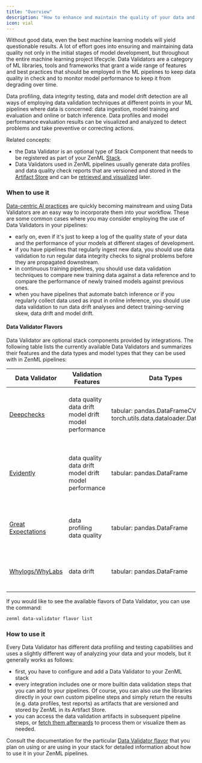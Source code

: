 ```yaml
---
title: "Overview"
description: "How to enhance and maintain the quality of your data and the performance of your models with data profiling and validation"
icon: vial
---
```


Without good data, even the best machine learning models will yield questionable results. A lot of effort goes into ensuring and maintaining data quality not only in the initial stages of model development, but throughout the entire machine learning project lifecycle. Data Validators are a category of ML libraries, tools and frameworks that grant a wide range of features and best practices that should be employed in the ML pipelines to keep data quality in check and to monitor model performance to keep it from degrading over time.

Data profiling, data integrity testing, data and model drift detection are all ways of employing data validation techniques at different points in your ML pipelines where data is concerned: data ingestion, model training and evaluation and online or batch inference. Data profiles and model performance evaluation results can be visualized and analyzed to detect problems and take preventive or correcting actions.

Related concepts:

* the Data Validator is an optional type of Stack Component that needs to be registered as part of your ZenML [Stack](/user-guide/guides/production-guide/understand-stacks).
* Data Validators used in ZenML pipelines usually generate data profiles and data quality check reports that are versioned and stored in the [Artifact Store](/stack-components/artifact-stores) and can be [retrieved and visualized](/versions/0.66.0/how-to/visualize-artifacts) later.

### When to use it

[Data-centric AI practices](https://blog.zenml.io/data-centric-mlops/) are quickly becoming mainstream and using Data Validators are an easy way to incorporate them into your workflow. These are some common cases where you may consider employing the use of Data Validators in your pipelines:

* early on, even if it's just to keep a log of the quality state of your data and the performance of your models at different stages of development.
* if you have pipelines that regularly ingest new data, you should use data validation to run regular data integrity checks to signal problems before they are propagated downstream.
* in continuous training pipelines, you should use data validation techniques to compare new training data against a data reference and to compare the performance of newly trained models against previous ones.
* when you have pipelines that automate batch inference or if you regularly collect data used as input in online inference, you should use data validation to run data drift analyses and detect training-serving skew, data drift and model drift.

#### Data Validator Flavors

Data Validator are optional stack components provided by integrations. The following table lists the currently available Data Validators and summarizes their features and the data types and model types that they can be used with in ZenML pipelines:

| Data Validator                                                             | Validation Features                                   | Data Types                                                          | Model Types                                              | Notes                                                                                               | Flavor/Integration  |
| -------------------------------------------------------------------------- | ----------------------------------------------------- | ------------------------------------------------------------------- | -------------------------------------------------------- | --------------------------------------------------------------------------------------------------- | ------------------- |
| [Deepchecks](/stack-components/data-validators/deepchecks)                 | data quality data drift model drift model performance | tabular: pandas.DataFrameCV: torch.utils.data.dataloader.DataLoader | tabular: sklearn.base.ClassifierMixinCV: torch.nn.Module | Add Deepchecks data and model validation tests to your pipelines                                    | deepchecks          |
| [Evidently](/stack-components/data-validators/evidently)                   | data quality data drift model drift model performance | tabular: pandas.DataFrame                                           | N/A                                                      | Use Evidently to generate a variety of data quality and data/model drift reports and visualizations | evidently           |
| [Great Expectations](/stack-components/data-validators/great-expectations) | data profiling data quality                           | tabular: pandas.DataFrame                                           | N/A                                                      | Perform data testing, documentation and profiling with Great Expectations                           | great\_expectations |
| [Whylogs/WhyLabs](/stack-components/data-validators/whylogs)               | data drift                                            | tabular: pandas.DataFrame                                           | N/A                                                      | Generate data profiles with whylogs and upload them to WhyLabs                                      | whylogs             |

If you would like to see the available flavors of Data Validator, you can use the command:

```bash
zenml data-validator flavor list
```

### How to use it

Every Data Validator has different data profiling and testing capabilities and uses a slightly different way of analyzing your data and your models, but it generally works as follows:

* first, you have to configure and add a Data Validator to your ZenML stack
* every integration includes one or more builtin data validation steps that you can add to your pipelines. Of course, you can also use the libraries directly in your own custom pipeline steps and simply return the results (e.g. data profiles, test reports) as artifacts that are versioned and stored by ZenML in its Artifact Store.
* you can access the data validation artifacts in subsequent pipeline steps, or [fetch them afterwards](/versions/0.66.0/how-to/handle-data-artifacts/load-artifacts-into-memory) to process them or visualize them as needed.

Consult the documentation for the particular [Data Validator flavor](/stack-components/data-validators#data-validator-flavors) that you plan on using or are using in your stack for detailed information about how to use it in your ZenML pipelines.
